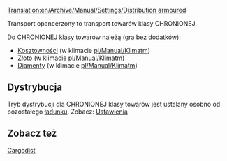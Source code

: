 [[Translation:en/Archive/Manual/Settings/Distribution armoured]]
 

Transport opancerzony to transport towarów klasy CHRONIONEJ.

Do CHRONIONEJ klasy towarów należą (gra bez [[pl/Manual/NewGRF|dodatków]]):
*[[pl/Manual/Base Set/Cargos/Kosztowności|Kosztowności]] (w klimacie [[pl/Manual/Klimat]]m)
*[[pl/Manual/Base Set/Cargos/Złoto|Złoto]] (w klimacie [[pl/Manual/Klimat]]m)
*[[pl/Manual/Base Set/Cargos/Diamenty|Diamenty]] (w klimacie [[pl/Manual/Klimat]]m)

== Dystrybucja ==

Tryb dystrybucji dla CHRONIONEJ klasy towarów jest ustalany osobno od pozostałego [[pl/Manual/Ładunek|ładunku]]. Zobacz:  [[pl/Ustawienia/Środowisko#tryb-dystrybucji-dla-chronionej-klasy-towarow|Ustawienia]]

== Zobacz też ==

[[pl/Manual/Dystrybucja ładunku|Cargodist]]
